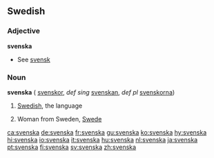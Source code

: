 ==Swedish==
===Adjective===
'''svenska'''

*See [[svensk]]

===Noun===
'''svenska''' {{c}} ({{plural}} [[svenskor]], ''def sing'' [[svenskan]], ''def pl'' [[svenskorna]])

# {{uncountable}} [[Swedish]], the language
# Woman from Sweden, [[Swede]]

[[ca:svenska]]
[[de:svenska]]
[[fr:svenska]]
[[gu:svenska]]
[[ko:svenska]]
[[hy:svenska]]
[[hi:svenska]]
[[io:svenska]]
[[it:svenska]]
[[hu:svenska]]
[[nl:svenska]]
[[ja:svenska]]
[[pt:svenska]]
[[fi:svenska]]
[[sv:svenska]]
[[zh:svenska]]